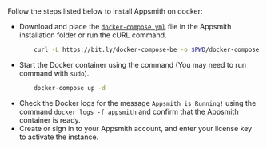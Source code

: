 # 

<HideElements/>

Follow the steps listed below to install Appsmith on docker:


<ul class="circle"> 
<li>Download and place the <a href="https://bit.ly/docker-compose-be"><code>docker-compose.yml</code></a> file in the Appsmith installation folder or run the cURL command.

```bash
    curl -L https://bit.ly/docker-compose-be -o $PWD/docker-compose.yml
```   
</li> 
<li>Start the Docker container using the command (You may need to run command with <code>sudo</code>).

```bash
    docker-compose up -d
``` 
</li> 
<li>Check the Docker logs for the message <code>Appsmith is Running!</code> using the command <code>docker logs -f appsmith</code> and confirm that the Appsmith container is ready.
</li> 
<li>Create or sign in to your Appsmith account, and enter your license key to activate the instance.</li> 
</ul>
